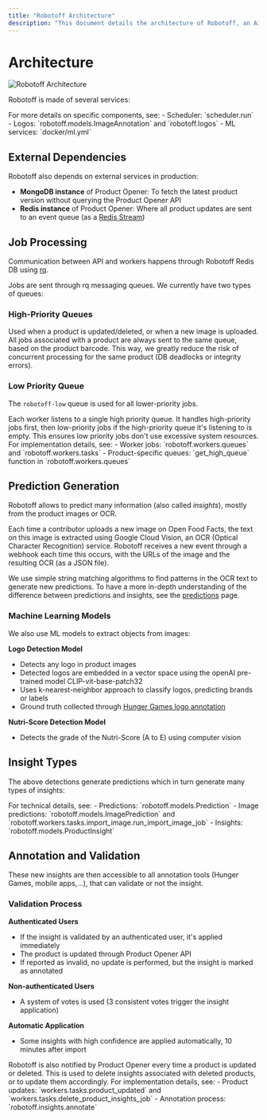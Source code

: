 ```yaml
---
title: "Robotoff Architecture"
description: "This document details the architecture of Robotoff, an AI-powered system for Open Food Facts. It covers its various services, including API, scheduler, workers, Redis, PostgreSQL, Elasticsearch, and Triton, and explains how they interact to process product data and generate insights."
---
```



# Architecture

![Robotoff Architecture](../assets/architecture.svg)

Robotoff is made of several services:

<Cards>
  <Card title="Public API Service" description="Handles external API requests and provides data access" />
  <Card title="Scheduler" description="Responsible for launching recurrent tasks (downloading new dataset, processing insights automatically,...)" />
  <Card title="Workers" description="Handle all long-lasting tasks and job processing" />
  <Card title="Redis Instance" description="Specific to Robotoff, used to handle locks and messaging queues" />
  <Card title="Update Listener" description="Listens to Product Opener events and triggers actions accordingly" />
  <Card title="PostgreSQL Database" description="Stores all Robotoff data (predictions, insights,...)" />
  <Card title="Elasticsearch" description="Single node instance used to index all logos for ANN search" />
  <Card title="Triton Instance" description="Serves object detection models (nutriscore, nutrition-table, universal-logo-detector)" />
</Cards>

<Callout type="info">
  For more details on specific components, see:
  - Scheduler: `scheduler.run`
  - Logos: `robotoff.models.ImageAnnotation` and `robotoff.logos`
  - ML services: `docker/ml.yml`
</Callout>

## External Dependencies

Robotoff also depends on external services in production:

- **MongoDB instance** of Product Opener: To fetch the latest product version without querying the Product Opener API
- **Redis instance** of Product Opener: Where all product updates are sent to an event queue (as a [Redis Stream](https://redis.io/docs/data-types/streams/))

## Job Processing

Communication between API and workers happens through Robotoff Redis DB using [rq](https://python-rq.org).

Jobs are sent through rq messaging queues. We currently have two types of queues:

### High-Priority Queues
Used when a product is updated/deleted, or when a new image is uploaded. All jobs associated with a product are always sent to the same queue, based on the product barcode. This way, we greatly reduce the risk of concurrent processing for the same product (DB deadlocks or integrity errors).

### Low Priority Queue
The `robotoff-low` queue is used for all lower-priority jobs.

<Callout type="info">
  Each worker listens to a single high priority queue. It handles high-priority jobs first, then low-priority jobs if the high-priority queue it's listening to is empty. This ensures low priority jobs don't use excessive system resources.
</Callout>

<Callout type="note">
  For implementation details, see:
  - Worker jobs: `robotoff.workers.queues` and `robotoff.workers.tasks`
  - Product-specific queues: `get_high_queue` function in `robotoff.workers.queues`
</Callout>

## Prediction Generation

Robotoff allows to predict many information (also called _insights_), mostly from the product images or OCR.

Each time a contributor uploads a new image on Open Food Facts, the text on this image is extracted using Google Cloud Vision, an OCR (Optical Character Recognition) service. Robotoff receives a new event through a webhook each time this occurs, with the URLs of the image and the resulting OCR (as a JSON file).

We use simple string matching algorithms to find patterns in the OCR text to generate new predictions. To have a more in-depth understanding of the difference between predictions and insights, see the [predictions](/docs/Robotoff/explanations/predictions.mdx) page.

### Machine Learning Models

We also use ML models to extract objects from images:

**Logo Detection Model**
- Detects any logo in product images
- Detected logos are embedded in a vector space using the openAI pre-trained model CLIP-vit-base-patch32
- Uses k-nearest-neighbor approach to classify logos, predicting brands or labels
- Ground truth collected through [Hunger Games logo annotation](https://hunger.openfoodfacts.org/logos)

**Nutri-Score Detection Model**
- Detects the grade of the Nutri-Score (A to E) using computer vision

## Insight Types

The above detections generate predictions which in turn generate many types of insights:

<Cards>
  <Card title="Labels" description="Product labels and certifications" />
  <Card title="Stores" description="Store information" />
  <Card title="Packager Codes" description="Manufacturing codes" />
  <Card title="Packaging" description="Packaging type and materials" />
  <Card title="Product Weight" description="Weight and quantity information" />
  <Card title="Expiration Date" description="Best before and use by dates" />
  <Card title="Brand" description="Brand identification" />
</Cards>

<Callout type="info">
  For technical details, see:
  - Predictions: `robotoff.models.Prediction`
  - Image predictions: `robotoff.models.ImagePrediction` and `robotoff.workers.tasks.import_image.run_import_image_job`
  - Insights: `robotoff.models.ProductInsight`
</Callout>

## Annotation and Validation

These new insights are then accessible to all annotation tools (Hunger Games, mobile apps,...), that can validate or not the insight.

### Validation Process

**Authenticated Users**
- If the insight is validated by an authenticated user, it's applied immediately
- The product is updated through Product Opener API
- If reported as invalid, no update is performed, but the insight is marked as annotated

**Non-authenticated Users**
- A system of votes is used (3 consistent votes trigger the insight application)

**Automatic Application**
- Some insights with high confidence are applied automatically, 10 minutes after import

<Callout type="note">
  Robotoff is also notified by Product Opener every time a product is updated or deleted. This is used to delete insights associated with deleted products, or to update them accordingly.
</Callout>

<Callout type="info">
  For implementation details, see:
  - Product updates: `workers.tasks.product_updated` and `workers.tasks.delete_product_insights_job`
  - Annotation process: `robotoff.insights.annotate`
</Callout>
